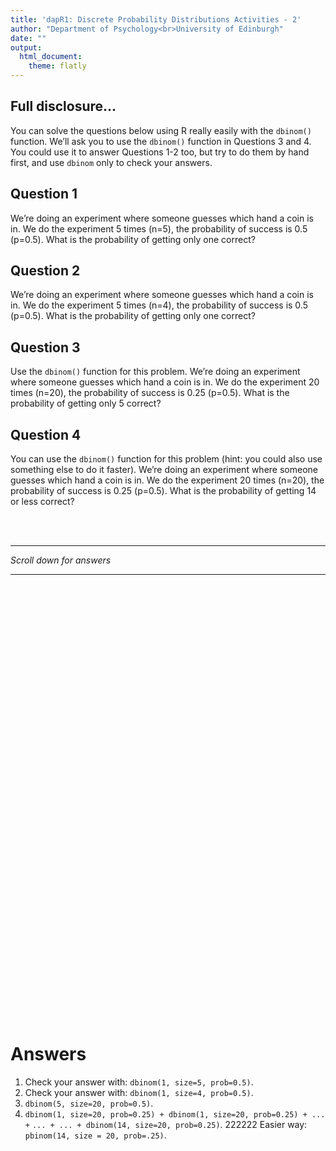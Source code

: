 ```yaml
---
title: 'dapR1: Discrete Probability Distributions Activities - 2'
author: "Department of Psychology<br>University of Edinburgh"
date: ""
output:
  html_document:
    theme: flatly
---
```


## Full disclosure...

You can solve the questions below using R really easily with the `dbinom()` function. We'll ask you to use the `dbinom()` function in Questions 3 and 4. You could use it to answer Questions 1-2 too, but try to do them by hand first, and use `dbinom` only to check your answers. 

## Question 1

We're doing an experiment where someone guesses which hand a coin is in. We do the experiment 5 times (n=5), the probability of success is 0.5 (p=0.5). What is the probability of getting only one correct? 

## Question 2

We're doing an experiment where someone guesses which hand a coin is in. We do the experiment 5 times (n=4), the probability of success is 0.5 (p=0.5). What is the probability of getting only one correct? 

## Question 3

Use the `dbinom()` function for this problem. We're doing an experiment where someone guesses which hand a coin is in. We do the experiment 20 times (n=20), the probability of success is 0.25 (p=0.5). What is the probability of getting only 5 correct? 

## Question 4

You can use the `dbinom()` function for this problem (hint: you could also use something else to do it faster). We're doing an experiment where someone guesses which hand a coin is in. We do the experiment 20 times (n=20), the probability of success is 0.25 (p=0.5). What is the probability of getting 14 or less correct? 



<br>
<br>

---  

*Scroll down for answers*  
  
---

<div style="margin-bottom:750px;">

</div>


# Answers
1. Check your answer with: `dbinom(1, size=5, prob=0.5)`.
2. Check your answer with: `dbinom(1, size=4, prob=0.5)`.
3. `dbinom(5, size=20, prob=0.5)`.
4. `dbinom(1, size=20, prob=0.25) + dbinom(1, size=20, prob=0.25) + ... +`
    `... + ... + dbinom(14, size=20, prob=0.25)`.  222222
    Easier way: `pbinom(14, size = 20, prob=.25)`. 



